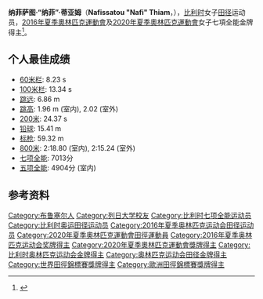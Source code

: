 {{Infobox athlete
|name           = 纳菲萨图·蒂亚姆<br />Nafissatou Thiam
|image          = Nafissatou Thiam Barcelona 2012.jpg
|imagesize      = 
|country        = {{BEL}}
|club           = RFCL
|birth_date     = {{Birth date and age|df=yes|1994|8|19}}
|birth_place    = {{BEL}}[[布鲁塞尔|布鲁塞尔]]<ref>{{cite web|title=Page 12 Nafissatou Thiam|url=http://www.lbfa.be/web/sites/default/files//fichier/team_map_cei_prague_press_0.pdf|publisher=Ligue Belge Francophone d'Athlétisme|date=15 August 2016|access-date=2016-08-16|archive-date=2017-02-03|archive-url=https://web.archive.org/web/20170203112034/http://www.lbfa.be/web/sites/default/files//fichier/team_map_cei_prague_press_0.pdf|dead-url=no}}</ref>
|height         = {{height|m=1.84|precision=0}}
|weight         = {{convert|69|kg|lb|0}}
|turnedpro      =
|retired        =
|pb             = 七項全能：7013分<br>五项全能: 4904分
|olympics       =
|worlds         =
|highestranking =
|coaching       = [[Roger_Lespagnard|Roger Lespagnard]]
|medaltemplates = 
{{MedalSport|女子[[田徑|田徑]]}}
{{MedalCountry|{{BEL}}}}
{{MedalCompetition|[[奧林匹克運動會|奧林匹克運動會]]}}
{{MedalGold|[[2016年夏季奧林匹克運動會|2016 里约]]|[[2016年夏季奧林匹克運動會田徑女子七項全能比賽|七項全能]]}}
{{MedalGold|[[2020年夏季奧林匹克運動會|2020 東京]]|[[2020年夏季奧林匹克運動會田徑女子七項全能比賽|七項全能]]}}
{{MedalCompetition|[[世界田徑錦標賽|世界田徑錦標賽]]}}
{{MedalGold|[[2017年世界田徑錦標賽|2017 倫敦]]|七項全能}}
{{MedalSilver|[[2019年世界田徑錦標賽|2019 多哈]]|七項全能}}
{{MedalCompetition|[[欧洲田径锦标赛|欧洲田径锦标赛]]}}
{{MedalGold|[[2018年歐洲田徑錦標賽|2018 柏林]]|七項全能}}
{{MedalBronze|[[2014年欧洲田径锦标赛|2014 蘇黎世]]|七項全能}}
{{MedalCompetition|[[歐洲室內田徑錦標賽|歐洲室內田徑錦標賽]]}}
{{MedalGold|[[2017年歐洲室內田徑錦標賽|2017 貝爾格勒]]|五項全能}}
{{MedalGold|[[2021年歐洲室內田徑錦標賽|2021 托倫]]|五項全能}}
{{MedalSilver|[[2015年歐洲室內田徑錦標賽|2015 布拉格]]|五項全能}}
}}
'''纳菲萨图·“纳菲”·蒂亚姆'''（'''Nafissatou "Nafi" Thiam'''，{{bd|1994年|8月19日||}}），[[比利时|比利时]]女子[[田径|田径]]运动员，[[2016年夏季奧林匹克運動會|2016年夏季奧林匹克運動會]]及[[2020年夏季奧林匹克運動會|2020年夏季奧林匹克運動會]]女子七項全能金牌得主<ref>{{cite web|title=Nafi Thiam kroont zich tot olympisch kampioene op de zevenkamp|url=http://sporza.be/cm/sporza/Rio-2016/Rio2016_sporten/Rio2016_atletiek/1.2738924|publisher=Sporza|accessdate=14 August 2016|language=nl|year=2016|deadurl=yes|archiveurl=https://web.archive.org/web/20160815224155/http://sporza.be/cm/sporza/Rio-2016/Rio2016_sporten/Rio2016_atletiek/1.2738924|archivedate=2016年8月15日}}</ref>。

==个人最佳成绩==

* [[60米栏|60米栏]]: 8.23 s
* [[100米栏|100米栏]]: 13.34 s
* [[跳远|跳远]]: 6.86 m
* [[跳高|跳高]]: 1.96 m (室内), 2.02 (室外)
* [[200米|200米]]: 24.37 s
* [[铅球|铅球]]: 15.41 m
* [[标枪|标枪]]: 59.32 m
* [[800米|800米]]: 2:18.80 (室内), 2:15.24 (室外)
* [[七项全能|七项全能]]: 7013分
* [[五项全能|五项全能]]: 4904分 (室内)

== 参考资料 ==
{{reflist}}

{{奧林匹克運動會女子七項全能金牌}}

{{Authority control}}
{{DEFAULTSORT:Thiam, Nafissatou}}
[[Category:布鲁塞尔人|Category:布鲁塞尔人]]
[[Category:列日大学校友|Category:列日大学校友]]
[[Category:比利时七项全能运动员|Category:比利时七项全能运动员]]
[[Category:比利时奥运田径运动员|Category:比利时奥运田径运动员]]
[[Category:2016年夏季奥林匹克运动会田径运动员|Category:2016年夏季奥林匹克运动会田径运动员]]
[[Category:2020年夏季奧林匹克運動會田徑運動員|Category:2020年夏季奧林匹克運動會田徑運動員]]
[[Category:2016年夏季奥林匹克运动会奖牌得主|Category:2016年夏季奥林匹克运动会奖牌得主]]
[[Category:2020年夏季奧林匹克運動會獎牌得主|Category:2020年夏季奧林匹克運動會獎牌得主]]
[[Category:比利时奥林匹克运动会金牌得主|Category:比利时奥林匹克运动会金牌得主]]
[[Category:奥林匹克运动会田径金牌得主|Category:奥林匹克运动会田径金牌得主]]
[[Category:世界田徑錦標賽獎牌得主|Category:世界田徑錦標賽獎牌得主]]
[[Category:歐洲田徑錦標賽獎牌得主|Category:歐洲田徑錦標賽獎牌得主]]